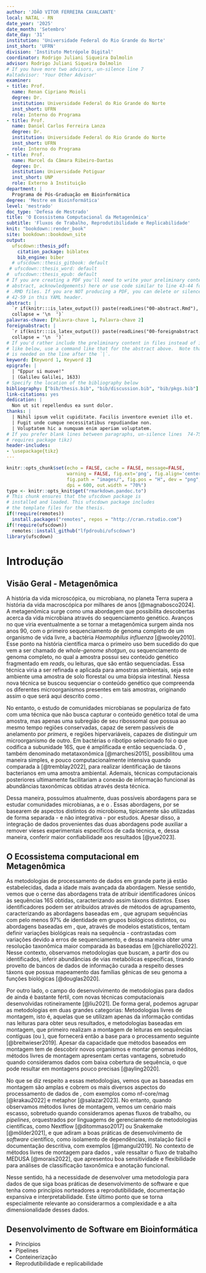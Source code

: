 ```yaml
---
author: 'JOÃO VITOR FERREIRA CAVALCANTE'
local: NATAL - RN
date_year: '2025'
date_month: 'Setembro'
date_day: '31'
institution: 'Universidade Federal do Rio Grande do Norte'
inst_short: 'UFRN'
division: 'Instituto Metrópole Digital'
coordinator: Rodrigo Juliani Siqueira Dalmolin
advisor: Rodrigo Juliani Siqueira Dalmolin
# If you have more two advisors, un-silence line 7
#altadvisor: 'Your Other Advisor'
examiner:
- title: Prof.
  name: Renan Cipriano Moioli
  degree: Dr.
  institution: Universidade Federal do Rio Grande do Norte
  inst_short: UFRN
  role: Interno do Programa
- title: Prof.
  name: Daniel Carlos Ferreira Lanza
  degree: Dr.
  institution: Universidade Federal do Rio Grande do Norte
  inst_short: UFRN
  role: Interno do Programa
- title: Prof.
  name: Marcel da Câmara Ribeiro-Dantas
  degree: Dr.
  institution: Universidade Potiguar
  inst_short: UNP
  role: Externo à Instituição
department: |
  Programa de Pós-Graduação em Bioinformática
degree: 'Mestre em Bioinformática'
level: 'mestrado'
doc_type: 'Defesa de Mestrado'
title: 'O Ecossistema Computacional da Metagenômica'
subtitle: 'Fluxos de Trabalho, Reprodutibilidade e Replicabilidade'
knit: "bookdown::render_book"
site: bookdown::bookdown_site
output: 
  ufscdown::thesis_pdf:
    citation_package: biblatex
    bib_engine: biber
  # ufscdown::thesis_gitbook: default
 # ufscdown::thesis_word: default
#  ufscdown::thesis_epub: default
# If you are creating a PDF you'll need to write your preliminary content (e.g., 
# abstract, acknowledgements) here or use code similar to line 43-44 for the 
# .RMD files. If you are NOT producing a PDF, you can delete or silence lines 
# 42-59 in this YAML header.
abstract: |
  `r if(knitr:::is_latex_output()) paste(readLines("00-abstract.Rmd"), 
  collapse = '\n  ')`
palavras-chave: [Palavra-chave 1, Palavra-chave 2]
foreignabstract: |
  `r if(knitr:::is_latex_output()) paste(readLines("00-foreignabstract.Rmd"), 
  collapse = '\n  ')`
# If you'd rather include the preliminary content in files instead of inline
# like below, use a command like that for the abstract above.  Note that a tab 
# is needed on the line after the `|`.
keyword: [Keyword 1, Keyword 2]
epigrafe: |
  | "Eppur si muove!"  
  | (Galileu Galilei, 1633)
# Specify the location of the bibliography below
bibliography: ["bib/thesis.bib", "bib/discussion.bib", "bib/pkgs.bib"]
link-citations: yes
dedication: |
  Non ut sit repellendus ea sunt dolor.
thanks: |
  | Nihil ipsum velit cupiditate. Facilis inventore eveniet illo et.
  | Fugit unde cumque necessitatibus repudiandae non.
  | Voluptatem hic a numquam enim aperiam voluptatem. 
# If you prefer blank lines between paragraphs, un-silence lines  74-75 (this 
# requires package tikz)
header-includes:
- \usepackage{tikz}
---
```


```r
knitr::opts_chunk$set(echo = FALSE, cache = FALSE, message=FALSE, 
                      warning = FALSE, fig.ext='png', fig.align='center', 
                      fig.path = "images/", fig.pos = "H", dev = "png", 
                      dpi = 600, out.width = "70%")
type <- knitr::opts_knit$get("rmarkdown.pandoc.to")
# This chunk ensures that the ufscdown package is
# installed and loaded. This ufscdown package includes
# the template files for the thesis.
if(!require(remotes))
  install.packages("remotes", repos = "http://cran.rstudio.com")
if(!require(ufscdown))
  remotes::install_github("lfpdroubi/ufscdown")
library(ufscdown)
```

# Introdução {#intro}

## Visão Geral - Metagenômica

A história da vida microscópica, ou microbiana, no planeta Terra supera a história da vida macroscópica por milhares de anos [@magnabosco2024]. A metagenômica surge como uma abordagem que possibilita descobertas acerca da vida microbiana através do sequenciamento genético. Avanços no que viria eventualmente a se tornar a metagenômica surgem ainda nos anos 90, com o primeiro sequenciamento de genoma completo de um organismo de vida livre, a bactéria *Haemophilus influenza* [@wooley2010]. Esse ponto na história científica marca o primeiro uso bem sucedido do que vem a ser chamado de *whole-genome shotgun*, ou sequenciamento de genoma completo, no qual a amostra possui seu conteúdo genético fragmentado em *reads*, ou leituras, que são então sequenciadas. Essa técnica viria a ser refinada e aplicada para amostras ambientais, seja este ambiente uma amostra de solo florestal ou uma biópsia intestinal. Nessa nova técnica se buscou sequenciar o conteúdo genético que compreenda os diferentes microorganismos presentes em tais amostras, originando assim o que será aqui descrito como \gls{MS}.

No entanto, o estudo de comunidades microbianas se populariza de fato com uma técnica que não busca capturar o conteúdo genético total de uma amostra, mas apenas uma subregião de seu \gls{DNA} ribossomal que possua ao mesmo tempo regiões conservadas, capaz de serem passíveis de anelamento por *primers*, e regiões hipervariáveis, capazes de distinguir um microorganismo de outro. Em bactérias o ribotipo selecionado foi o \gls{DNA} que codifica a subunidade 16S, que é amplificada e então sequenciada. O \gls{16S}, também denominado metataxonômica [@marchesi2015], possibilitou uma maneira simples, e pouco computacionalmente intensiva quando comparada à \gls{MS} [@tremblay2022], para realizar identificação de táxons bacterianos em uma amostra ambiental. Ademais, técnicas computacionais posteriores ultimamente facilitariam a conexão de informação funcional às abundâncias taxonômicas obtidas através desta técnica.

Dessa maneira, possuímos atualmente, duas possíveis abordagens para se estudar comunidades microbianas, a \gls{MS} e o \gls{16S}. Essas abordagens, por se basearem de aspectos distintos do microbioma, tipicamente são utilizadas de forma separada - e não integrativa - por estudos. Apesar disso, a integração de dados provenientes das duas abordagens pode auxiliar a remover vieses experimentais específicos de cada técnica, e, dessa maneira, conferir maior confiabilidade aos resultados [@yue2023].

## O Ecossistema computacional em Metagenômica

As metodologias de processamento de dados \gls{16S} em grande parte já estão estabelecidas, dada a idade mais avançada da abordagem. Nesse sentido, vemos que o cerne das abordagens trata de atribuir identificadores únicos às sequências 16S obtidas, caracterizando assim táxons distintos. Esses identificadores podem ser atribuídos através de métodos de agrupamento, caracterizando as abordagens baseadas em \gls{OTU}, que agrupam sequências com pelo menos 97% de identidade em grupos biológicos distintos, ou abordagens baseadas em \gls{ASV}, que, através de modelos estatísticos, tentam definir variações biológicas reais na sequência - contrastadas com variações devido a erros de sequenciamento, e dessa maneira obter uma resolução taxonômica maior comparada às baseadas em \gls{OTU} [@chiarello2022]. Nesse contexto, observamos metodologias que buscam, a partir dos \gls{OTU} ou \gls{ASV} identificados, inferir abundâncias de vias metabólicas específicas, tirando proveito de bancos de dados de informação curada a respeito desses táxons que possua mapeamento das famílias gênicas de seu genoma a funções biológicas [@douglas2020].

Por outro lado, o campo do desenvolvimento de metodologias para dados de \gls{MS} ainda é bastante fértil, com novas técnicas computacionais desenvolvidas rotineiramente [@liu2021]. De forma geral, podemos agrupar as metodologias em duas grandes categorias: Metodologias livres de montagem, isto é, aquelas que se utilizam apenas da informação contidas nas leituras para obter seus resultados, e metodologias baseadas em montagem, que primeiro realizam a montagem de leituras em sequências contíguas (ou \textit{contigs}), que fornecerá então a base para o processamento seguinte [@breitwieser2019]. Apesar da capacidade que métodos baseados em montagem tem de descobrir novos organismos e montar genomas inéditos, métodos livres de montagem apresentam certas vantagens, sobretudo quando consideramos dados com baixa cobertura de sequência, o que pode resultar em montagens pouco precisas [@ayling2020].

No que se diz respeito a essas metodologias, vemos que as baseadas em montagem são amplas e cobrem os mais diversos aspectos do processamento de dados de \gls{MS}, com exemplos como nf-core/mag [@krakau2022] e metaphor [@salazar2023]. No entanto, quando observamos métodos livres de montagem, vemos um cenário mais escasso, sobretudo quando consideramos apenas fluxos de trabalho, ou *pipelines*, orquestrados por linguagems de gerenciamento de metodologias científicas, como Nextflow [@ditommaso2017] ou Snakemake [@mölder2021], e que adiram a boas práticas de desenvolvimento de *software* científico, como isolamento de dependências, instalação fácil e documentação descritiva, com exemplos [@mangul2019]. No contexto de métodos livres de montagem para dados \gls{MS}, vale ressaltar o fluxo de trabalho MEDUSA [@morais2022], que apresentou boa sensitividade e flexibilidade para análises de classificação taxonômica e anotação funcional.

Nesse sentido, há a necessidade de desenvolver uma metodologia para dados de \gls{MS} que siga boas práticas de desenvolvimento de software e que tenha como princípios norteadores a reprodutibilidade, documentação expansiva e interpretabilidade. Este último ponto que se torna especialmente relevante ao considerarmos a complexidade e a alta dimensionalidade desses dados.

## Desenvolvimento de Software em Bioinformática

- Princípios
- Pipelines
- Conteinerização
- Reprodutibilidade e replicabilidade